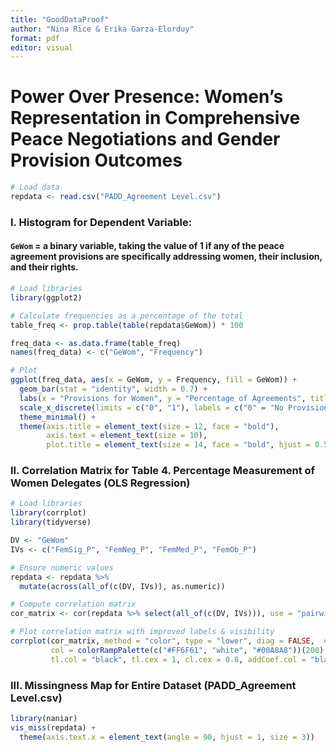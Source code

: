 ```yaml
---
title: "GoodDataProof"
author: "Nina Rice & Erika Garza-Elorduy"
format: pdf
editor: visual
---
```


# Power Over Presence: Women’s Representation in Comprehensive Peace Negotiations and Gender Provision Outcomes

```r

# Load data
repdata <- read.csv("PADD_Agreement Level.csv")

```

### I. Histogram for Dependent Variable:

#### `GeWom` = a binary variable, taking the value of 1 if any of the peace agreement provisions are specifically addressing women, their inclusion, and their rights.

```r

# Load libraries
library(ggplot2)

# Calculate frequencies as a percentage of the total
table_freq <- prop.table(table(repdata$GeWom)) * 100

freq_data <- as.data.frame(table_freq)
names(freq_data) <- c("GeWom", "Frequency")

# Plot
ggplot(freq_data, aes(x = GeWom, y = Frequency, fill = GeWom)) +
  geom_bar(stat = "identity", width = 0.7) +  
  labs(x = "Provisions for Women", y = "Percentage of Agreements", title = "Histogram of Provisions for Women") +
  scale_x_discrete(limits = c("0", "1"), labels = c("0" = "No Provisions", "1" = "Provisions")) +
  theme_minimal() +
  theme(axis.title = element_text(size = 12, face = "bold"),
        axis.text = element_text(size = 10),
        plot.title = element_text(size = 14, face = "bold", hjust = 0.5))
```

### II. Correlation Matrix for Table 4. Percentage Measurement of Women Delegates (OLS Regression)

```r

# Load libraries
library(corrplot)
library(tidyverse)

DV <- "GeWom"
IVs <- c("FemSig_P", "FemNeg_P", "FemMed_P", "FemOb_P")

# Ensure numeric values
repdata <- repdata %>%
  mutate(across(all_of(c(DV, IVs)), as.numeric))

# Compute correlation matrix
cor_matrix <- cor(repdata %>% select(all_of(c(DV, IVs))), use = "pairwise.complete.obs")

# Plot correlation matrix with improved labels & visibility
corrplot(cor_matrix, method = "color", type = "lower", diag = FALSE,  # Removes diagonal
         col = colorRampPalette(c("#FF6F61", "white", "#00A8A8"))(200),  # Coral to Turquoise
         tl.col = "black", tl.cex = 1, cl.cex = 0.8, addCoef.col = "black")
```

### III. Missingness Map for Entire Dataset (PADD_Agreement Level.csv)

```r
library(naniar)
vis_miss(repdata) + 
  theme(axis.text.x = element_text(angle = 90, hjust = 1, size = 3))
```

